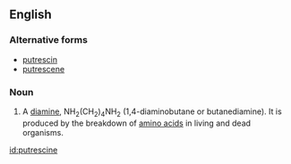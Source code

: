 ==English==

===Alternative forms===
*[[putrescin]]
*[[putrescene]]

===Noun===
{{en-noun|s|-}}
{{wikipedia}}

# A [[diamine]], NH<sub>2</sub>(CH<sub>2</sub>)<sub>4</sub>NH<sub>2</sub> (1,4-diaminobutane or butanediamine).  It is produced by the breakdown of [[amino acid]]s in living and dead organisms.

[[id:putrescine]]